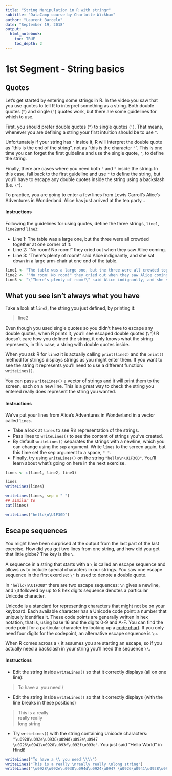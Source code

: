 ```yaml
---
title: "String Manipulation in R with stringr"
subtitle: "DataCamp course by Charlotte Wickham"
author: "Laurent Barcelo"
date: "September 19, 2018"
output: 
  html_notebook:
    toc: TRUE
    toc_depth: 2
---
```


# 1st Segment - String basics

## Quotes

Let's get started by entering some strings in R. In the video you saw that you use quotes to tell R to interpret something as a string. Both double quotes (`"`) and single (`'`) quotes work, but there are some guidelines for which to use.

First, you should prefer double quotes (`"`) to single quotes (`'`). That means, whenever you are defining a string your first intuition should be to use `"`.

Unfortunately if your string has `"` inside it, R will interpret the double quote as "this is the end of the string", not as "this is the character `"`". This is one time you can forget the first guideline and use the single quote, `'`, to define the string.

Finally, there are cases where you need both `'` and `"` inside the string. In this case, fall back to the first guideline and use `"` to define the string, but you'll have to escape any double quotes inside the string using a backslash (i.e. `\"`).

To practice, you are going to enter a few lines from Lewis Carroll's Alice's Adventures in Wonderland. Alice has just arrived at the tea party...

#### Instructions
Following the guidelines for using quotes, define the three strings, `line1`, `line2 `and `line3`:

* Line 1: The table was a large one, but the three were all crowded together at one corner of it:
* Line 2: "No room! No room!" they cried out when they saw Alice coming.
* Line 3: "There's plenty of room!" said Alice indignantly, and she sat down in a large arm-chair at one end of the table.

```r
line1 <- "The table was a large one, but the three were all crowded together at one corner of it:"
line2 <- '"No room! No room!" they cried out when they saw Alice coming.'
line3 <- "\"There's plenty of room!\" said Alice indignantly, and she sat down in a large arm-chair at one end of the table."
```

## What you see isn't always what you have

Take a look at `line2`, the string you just defined, by printing it:

> line2

Even though you used single quotes so you didn't have to escape any double quotes, when R prints it, you'll see escaped double quotes (`\"`)! R doesn't care how you defined the string, it only knows what the string represents, in this case, a string with double quotes inside.

When you ask R for `line2` it is actually calling `print(line2)` and the `print()` method for strings displays strings as you might enter them. If you want to see the string it represents you'll need to use a different function: `writeLines()`.

You can pass `writeLines()` a vector of strings and it will print them to the screen, each on a new line. This is a great way to check the string you entered really does represent the string you wanted.

#### Instructions
We've put your lines from Alice's Adventures in Wonderland in a vector called `lines`.

* Take a look at `lines` to see R's representation of the strings.
* Pass lines to `writeLines()` to see the content of strings you've created.
* By default `writeLines()` separates the strings with a newline, which you can change using the `sep` argument. Write `lines` to the screen again, but this time set the sep argument to a space, `" "`.
* Finally, try using `writeLines()` on the string `"hello\n\U1F30D"`. You'll learn about what's going on here in the next exercise.

```r
lines <- c(line1, line2, line3)

lines
writeLines(lines)

writeLines(lines, sep = " ") 
## similar to 
cat(lines)

writeLines("hello\n\U1F30D")
```

## Escape sequences

You might have been surprised at the output from the last part of the last exercise. How did you get two lines from one string, and how did you get that little globe? The key is the `\`.

A sequence in a string that starts with a `\` is called an escape sequence and allows us to include special characters in our strings. You saw one escape sequence in the first exercise: `\"` is used to denote a double quote.

In `"hello\n\U1F30D"` there are two escape sequences: `\n` gives a newline, and `\U` followed by up to 8 hex digits sequence denotes a particular Unicode character.

Unicode is a standard for representing characters that might not be on your keyboard. Each available character has a Unicode code point: a number that uniquely identifies it. These code points are generally written in hex notation, that is, using base 16 and the digits 0-9 and A-F. You can find the code point for a particular character by looking up a [code chart](http://www.unicode.org/charts/). If you only need four digits for the codepoint, an alternative escape sequence is `\u`.

When R comes across a `\` it assumes you are starting an escape, so if you actually need a backslash in your string you'll need the sequence `\\`.

#### Instructions
* Edit the string inside `writeLines()` so that it correctly displays (all on one line):

> To have a \ you need \\

* Edit the string inside `writeLines()` so that it correctly displays (with the line breaks in these positions)

> This is a really  
> really really  
> long string

* Try `writeLines()` with the string containing Unicode characters: `"\u0928\u092e\u0938\u094d\u0924\u0947 \u0926\u0941\u0928\u093f\u092f\u093e"`. You just said "Hello World" in Hindi!

```r
writeLines("To have a \\ you need \\\\")
writeLines("This is a really \nreally really \nlong string")
writeLines("\u0928\u092e\u0938\u094d\u0924\u0947 \u0926\u0941\u0928\u093f\u092f\u093e")
```


